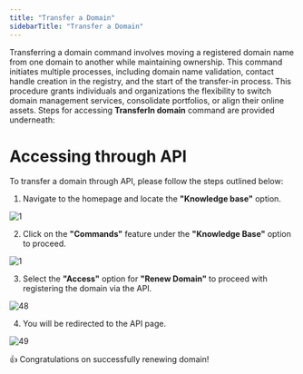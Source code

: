 ```yaml
---
title: "Transfer a Domain"
sidebarTitle: "Transfer a Domain"
---
```


Transferring a domain command involves moving a registered domain name from one domain to another while maintaining ownership. This command initiates multiple processes, including domain name validation, contact handle creation in the registry, and the start of the transfer-in process. This procedure grants individuals and organizations the flexibility to switch domain management services, consolidate portfolios, or align their online assets. 
Steps for accessing **TransferIn domain** command are provided underneath:

# Accessing through API

To transfer a domain through API, please follow the steps outlined below:

1. Navigate to the homepage and locate the **"Knowledge base"** option.

![1](/images/contactimages/1.png)

2. Click on the **"Commands"** feature under the **"Knowledge Base"** option to proceed.

![1](/images/contactimages/1.png)

3. Select the **"Access"** option for **"Renew Domain"** to proceed with registering the domain via the API.

![48](/images/domainimages/48.png)

4. You will be redirected to the API page.

![49](/images/domainimages/49.png)

<Check>👍 Congratulations on successfully renewing domain!</Check>


